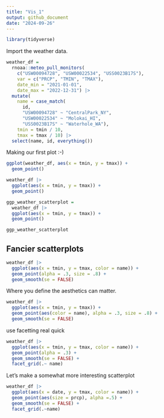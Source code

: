 ```yaml
---
title: "Vis_1"
output: github_document
date: "2024-09-26"
---
```


```r
library(tidyverse)
```

Import the weather data. 
```r
weather_df = 
  rnoaa::meteo_pull_monitors(
    c("USW00094728", "USW00022534", "USS0023B17S"),
    var = c("PRCP", "TMIN", "TMAX"), 
    date_min = "2021-01-01",
    date_max = "2022-12-31") |>
  mutate(
    name = case_match(
      id, 
      "USW00094728" ~ "CentralPark_NY", 
      "USW00022534" ~ "Molokai_HI",
      "USS0023B17S" ~ "Waterhole_WA"),
    tmin = tmin / 10,
    tmax = tmax / 10) |>
  select(name, id, everything())
```

Making our first plot :-) 

```r
ggplot(weather_df, aes(x = tmin, y = tmax)) + 
  geom_point()
```


```r
weather_df |>
  ggplot(aes(x = tmin, y = tmax)) + 
  geom_point()
```

```r
ggp_weather_scatterplot = 
  weather_df |>
  ggplot(aes(x = tmin, y = tmax)) + 
  geom_point() 

ggp_weather_scatterplot
```

## Fancier scatterplots
```r
weather_df |> 
  ggplot(aes(x = tmin, y = tmax, color = name)) + 
  geom_point(alpha = .3, size = .8) + 
  geom_smooth(se = FALSE)
```

Where you define the aesthetics can matter. 
```r
weather_df |> 
  ggplot(aes(x = tmin, y = tmax)) + 
  geom_point(aes(color = name), alpha = .3, size = .8) + 
  geom_smooth(se = FALSE)
```
use facetting real quick 

```r
weather_df |>
  ggplot(aes(x = tmin, y = tmax, color = name)) + 
  geom_point(alpha = .3) + 
  geom_smooth(se = FALSE) + 
  facet_grid(.~ name)
```
Let's make a somewhat more interesting scatterplot 

```r
weather_df |> 
  ggplot(aes(x = date, y = tmax, color = name)) + 
  geom_point(aes(size = prcp), alpha =.5) + 
  geom_smooth(se = FALSE) + 
  facet_grid(.~name)
```


